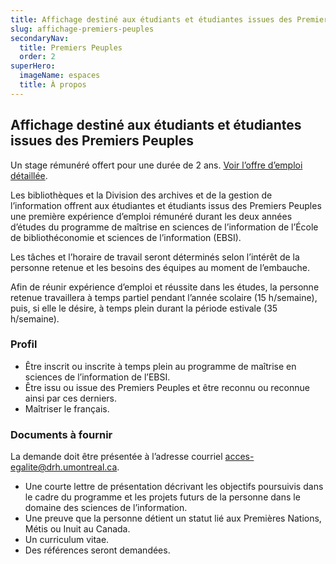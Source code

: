 ```yaml
---
title: Affichage destiné aux étudiants et étudiantes issues des Premiers Peuples
slug: affichage-premiers-peuples
secondaryNav:
  title: Premiers Peuples
  order: 2
superHero:
  imageName: espaces
  title: À propos
---
```


## Affichage destiné aux étudiants et étudiantes issues des Premiers Peuples

Un stage rémunéré offert pour une durée de 2 ans. [Voir l’offre d’emploi détaillée](/a-propos/programme-etudiant-premiers-peuples-web.pdf).

Les bibliothèques et la Division des archives et de la gestion de l’information offrent aux étudiantes et étudiants issus des Premiers Peuples une première expérience d’emploi rémunéré durant les deux années d’études du programme de maîtrise en sciences de l’information de l’École de bibliothéconomie et sciences de l’information (EBSI).

Les tâches et l’horaire de travail seront déterminés selon l’intérêt de la personne retenue et les besoins des équipes au moment de l’embauche.

Afin de réunir expérience d’emploi et réussite dans les études, la personne retenue travaillera à temps partiel pendant l’année scolaire (15 h/semaine), puis, si elle le désire, à temps plein durant la période estivale (35 h/semaine).

### Profil
- Être inscrit ou inscrite à temps plein au programme de maîtrise en sciences de l’information de l’EBSI.
- Être issu ou issue des Premiers Peuples et être reconnu ou reconnue ainsi par ces derniers.
- Maîtriser le français.

### Documents à fournir

La demande doit être présentée à l’adresse courriel [acces-egalite@drh.umontreal.ca](mailto:acces-egalite@drh.umontreal.ca).

- Une courte lettre de présentation décrivant les objectifs poursuivis dans le cadre du programme et les projets futurs de la personne dans le domaine des sciences de l’information.
- Une preuve que la personne détient un statut lié aux Premières Nations, Métis ou Inuit au Canada.
- Un curriculum vitae.
- Des références seront demandées.
